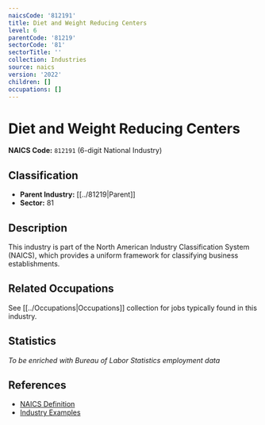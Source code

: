 ```yaml
---
naicsCode: '812191'
title: Diet and Weight Reducing Centers
level: 6
parentCode: '81219'
sectorCode: '81'
sectorTitle: ''
collection: Industries
source: naics
version: '2022'
children: []
occupations: []
---
```

# Diet and Weight Reducing Centers

**NAICS Code:** `812191` (6-digit National Industry)

## Classification

- **Parent Industry:** [[../81219|Parent]]
- **Sector:** 81

## Description

This industry is part of the North American Industry Classification System (NAICS), which provides a uniform framework for classifying business establishments.

## Related Occupations

See [[../Occupations|Occupations]] collection for jobs typically found in this industry.

## Statistics

*To be enriched with Bureau of Labor Statistics employment data*

## References

- [NAICS Definition](https://www.census.gov/naics/)
- [Industry Examples](https://www.census.gov/naics/2022NAICS/)
